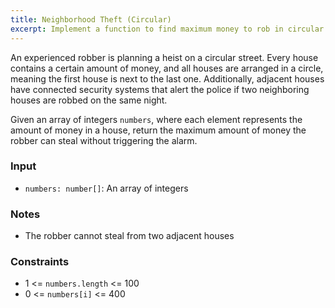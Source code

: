 ```yaml
---
title: Neighborhood Theft (Circular)
excerpt: Implement a function to find maximum money to rob in circular houses without alerting police
---
```



An experienced robber is planning a heist on a circular street. Every house contains a certain amount of money, and all houses are arranged in a circle, meaning the first house is next to the last one. Additionally, adjacent houses have connected security systems that alert the police if two neighboring houses are robbed on the same night.

Given an array of integers `numbers`, where each element represents the amount of money in a house, return the maximum amount of money the robber can steal without triggering the alarm.

### Input

- `numbers: number[]`: An array of integers

### Notes

- The robber cannot steal from two adjacent houses

<MDXTestExamples testCases={runTestCases} />

### Constraints

- 1 &lt;= `numbers.length` &lt;= 100
- 0 &lt;= `numbers[i]` &lt;= 400
